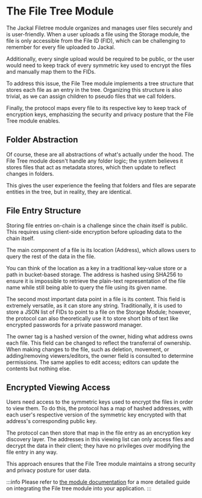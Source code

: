 # The File Tree Module

The Jackal Filetree module organizes and manages user files securely and is user-friendly. When a user uploads a file using the Storage module, the file is only accessible from the File ID (FID), which can be challenging to remember for every file uploaded to Jackal.

Additionally, every single upload would be required to be public, or the user would need to keep track of every symmetric key used to encrypt the files and manually map them to the FIDs.

To address this issue, the File Tree module implements a tree structure that stores each file as an entry in the tree. Organizing this structure is also trivial, as we can assign children to pseudo files that we call folders.

Finally, the protocol maps every file to its respective key to keep track of encryption keys, emphasizing the security and privacy posture that the File Tree module enables.

## Folder Abstraction

Of course, these are all abstractions of what's actually under the hood. The File Tree module doesn't handle any folder logic; the system believes it stores files that act as metadata stores, which then update to reflect changes in folders.

This gives the user experience the feeling that folders and files are separate entities in the tree, but in reality, they are identical.

## File Entry Structure

Storing file entries on-chain is a challenge since the chain itself is public. This requires using client-side encryption before uploading data to the chain itself.

The main component of a file is its location (Address), which allows users to query the rest of the data in the file.

You can think of the location as a key in a traditional key-value store or a path in bucket-based storage. The address is hashed using SHA256 to ensure it is impossible to retrieve the plain-text representation of the file name while still being able to query the file using its given name.

The second most important data point in a file is its content. This field is extremely versatile, as it can store any string. Traditionally, it is used to store a JSON list of FIDs to point to a file on the Storage Module; however, the protocol can also theoretically use it to store short bits of text like encrypted passwords for a private password manager.

The owner tag is a hashed version of the owner, hiding what address owns each file. This field can be changed to reflect the transferral of ownership. When making changes to the file, such as deletion, movement, or adding/removing viewers/editors, the owner field is consulted to determine permissions. The same applies to edit access; editors can update the contents but nothing else.

## Encrypted Viewing Access

Users need access to the symmetric keys used to encrypt the files in order to view them. To do this, the protocol has a map of hashed addresses, with each user's respective version of the symmetric key encrypted with that address's corresponding public key.

The protocol can then store that map in the file entry as an encryption key discovery layer. The addresses in this viewing list can only access files and decrypt the data in their client; they have no privileges over modifying the file entry in any way.

This approach ensures that the File Tree module maintains a strong security and privacy posture for user data.

:::info
Please refer to [the module documentation](https://github.com/JackalLabs/canine-chain/blob/master/x/filetree/README.md) for a more detailed guide on integrating the File tree module into your application.
:::